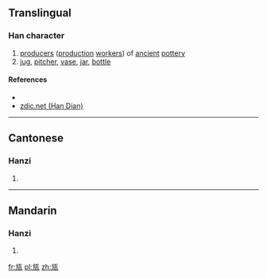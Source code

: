 ==Translingual==

===Han character===
{{Han char|rn=98|rad=瓦|as=04|sn=9|four=01217|canj=YSMVN|ids=⿰方瓦}}

# [[producer]]s ([[production]] [[worker]]s) of [[ancient]] [[pottery]]
# [[jug]], [[pitcher]], [[vase]], [[jar]], [[bottle]]

====References====
* {{Han ref|kx=0748.150|dkj=21457|dj=1157.020|hdz=21423.020|uh=74EC|ud=29932|bh=CFD7|bd=53207}}
* [http://www.zdic.net/zd/zi/ZdicE7Zdic93ZdicAC.htm zdic.net (Han Dian)]

----

==Cantonese==

===Hanzi===
{{yue-hanzi|jyut=[[fong2]], [[ling4]]|y=fong2, ling4}}

# {{defn|lang=yue|sort=瓦04}}

----

==Mandarin==

===Hanzi===
{{cmn-hanzi|pin=[[fǎng]] ([[fang3]])|wg=fang<sup>3</sup>}}

# {{defn|lang=cmn|sort=瓦04}}

[[fr:瓬]]
[[pl:瓬]]
[[zh:瓬]]